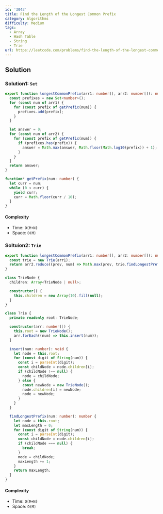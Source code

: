 ```yaml
---
id: '3043'
title: Find the Length of the Longest Common Prefix
category: Algorithms
difficulty: Medium
tags:
  - Array
  - Hash Table
  - String
  - Trie
url: https://leetcode.com/problems/find-the-length-of-the-longest-common-prefix
---
```


## Solution

### Solution1: `Set`

```typescript showLineNumbers
export function longestCommonPrefix(arr1: number[], arr2: number[]): number {
  const prefixes = new Set<number>();
  for (const num of arr1) {
    for (const prefix of getPrefix(num)) {
      prefixes.add(prefix);
    }
  }

  let answer = 0;
  for (const num of arr2) {
    for (const prefix of getPrefix(num)) {
      if (prefixes.has(prefix)) {
        answer = Math.max(answer, Math.floor(Math.log10(prefix)) + 1);
      }
    }
  }
  return answer;
}

function* getPrefix(num: number) {
  let curr = num;
  while (0 < curr) {
    yield curr;
    curr = Math.floor(curr / 10);
  }
}
```

#### Complexity

- Time: `O(M+N)`
- Space: `O(M)`

### Soltuion2: `Trie`

```typescript showLineNumbers
export function longestCommonPrefix(arr1: number[], arr2: number[]): number {
  const trie = new Trie(arr1);
  return arr2.reduce((prev, num) => Math.max(prev, trie.findLongestPrefix(num)), 0);
}

class TrieNode {
  children: Array<TrieNode | null>;

  constructor() {
    this.children = new Array(10).fill(null);
  }
}

class Trie {
  private readonly root: TrieNode;

  constructor(arr: number[]) {
    this.root = new TrieNode();
    arr.forEach((num) => this.insert(num));
  }

  insert(num: number): void {
    let node = this.root;
    for (const digit of String(num)) {
      const i = parseInt(digit);
      const childNode = node.children[i];
      if (childNode !== null) {
        node = childNode;
      } else {
        const newNode = new TrieNode();
        node.children[i] = newNode;
        node = newNode;
      }
    }
  }

  findLongestPrefix(num: number): number {
    let node = this.root;
    let maxLength = 0;
    for (const digit of String(num)) {
      const i = parseInt(digit);
      const childNode = node.children[i];
      if (childNode === null) {
        break;
      }
      node = childNode;
      maxLength += 1;
    }
    return maxLength;
  }
}
```

#### Complexity

- Time: `O(M+N)`
- Space: `O(M)`
